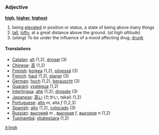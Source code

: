 =={{en}}==

===Adjective===
''' [[high]], [[higher]], [[highest]]'''

#being [[elevated]] in position or status, a state of being above many things
#[[tall]], [[lofty]], at a great distance above the ground.  (''at high altitude'')
#(''slang'') To be under the influence of a mood affecting drug; [[drunk]]
====Translations====
*[[Catalan]]: [[alt]] (1,2), [[drogat]] (3)
*[[Chinese]]: [[高]] (1,2)
*[[Finnish]]: [[korkea]] (1,2), [[pilvessä]] (3)
*[[French]]: [[haut]] (1,2), [[planer]] (3)
*[[German]]: [[hoch]] (1,2), [[berauscht]] (3)
*[[Guarani]]: [[yvategua]] (1,2)
*[[Interlingua]]: [[alte]] (1,2); [[drogate]] (3)
*[[Japanese]]: [[高い]] (たかい, takai) (1,2)
*[[Portuguese]]: [[alto]] ''m'', alta ''f'' (1,2,3)
*[[Spanish]]: [[alto]] (1,2), [[colocado]] (3)
*[[Russian]]: [[высокий]] ''m'' , [[высокая]] ''f'', [[высокое]] ''n'' (1,2)
*[[Tupinambá]]: [[ybatesûara]] (1,2)

[[it:high]]